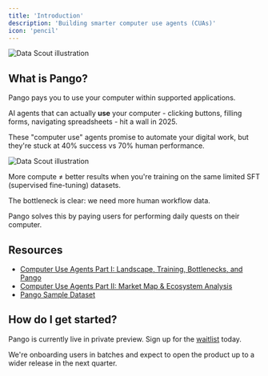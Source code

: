 ```yaml
---
title: 'Introduction'
description: 'Building smarter computer use agents (CUAs)'
icon: 'pencil'
---
```


<img src='/images/pango-1.png' alt='Data Scout illustration' />

## What is Pango?

Pango pays you to use your computer within supported applications.

AI agents that can actually **use** your computer - clicking buttons, filling forms, navigating spreadsheets - hit a wall in 2025.

These "computer use" agents promise to automate your digital work, but they're stuck at 40% success vs 70% human performance.

<img src='/images/pango-2.png' alt='Data Scout illustration' />

More compute ≠ better results when you're training on the same limited SFT (supervised fine-tuning) datasets.

The bottleneck is clear: we need more human workflow data.

Pango solves this by paying users for performing daily quests on their computer.

## Resources

- [Computer Use Agents Part I: Landscape, Training, Bottlenecks, and Pango](https://www.chakra.dev/research/computer-use-agents-landscape-training-bottlenecks-and-pango-as-the-future-of-data)
- [Computer Use Agents Part II: Market Map & Ecosystem Analysis](https://www.chakra.dev/research/computer-use-agents-part-2-market-map-and-ecosystem-analysis)
- [Pango Sample Dataset](https://huggingface.co/datasets/chakra-labs/pango-sample)

## How do I get started?

Pango is currently live in private preview. Sign up for the [waitlist](https://www.pango.so/) today.

We're onboarding users in batches and expect to open the product up to a wider release in the next quarter.
